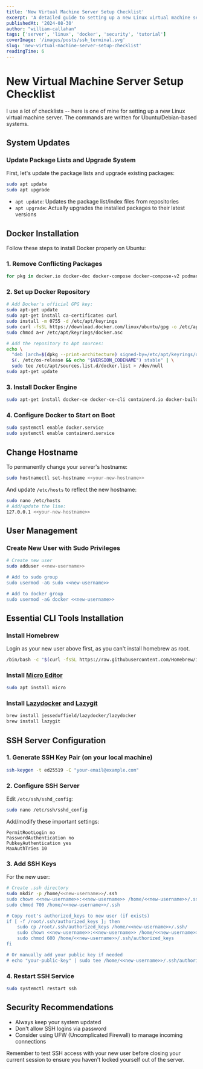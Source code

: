 ```yaml
---
title: 'New Virtual Machine Server Setup Checklist'
excerpt: 'A detailed guide to setting up a new Linux virtual machine server, from initial updates to security hardening'
publishedAt: '2024-08-30'
author: "william-callahan"
tags: ['server', 'linux', 'docker', 'security', 'tutorial']
coverImage: '/images/posts/ssh_terminal.svg'
slug: 'new-virtual-machine-server-setup-checklist'
readingTime: 6
---
```


# New Virtual Machine Server Setup Checklist

I use a lot of checklists -- here is one of mine for setting up a new Linux virtual machine server. The commands are written for Ubuntu/Debian-based systems.

## System Updates

### Update Package Lists and Upgrade System

First, let's update the package lists and upgrade existing packages:

```bash
sudo apt update
sudo apt upgrade
```

- `apt update`: Updates the package list/index files from repositories
- `apt upgrade`: Actually upgrades the installed packages to their latest versions

## Docker Installation

Follow these steps to install Docker properly on Ubuntu:

### 1. Remove Conflicting Packages
```bash
for pkg in docker.io docker-doc docker-compose docker-compose-v2 podman-docker containerd runc; do sudo apt-get remove $pkg; done
```

### 2. Set up Docker Repository
```bash
# Add Docker's official GPG key:
sudo apt-get update
sudo apt-get install ca-certificates curl
sudo install -m 0755 -d /etc/apt/keyrings
sudo curl -fsSL https://download.docker.com/linux/ubuntu/gpg -o /etc/apt/keyrings/docker.asc
sudo chmod a+r /etc/apt/keyrings/docker.asc

# Add the repository to Apt sources:
echo \
  "deb [arch=$(dpkg --print-architecture) signed-by=/etc/apt/keyrings/docker.asc] https://download.docker.com/linux/ubuntu \
  $(. /etc/os-release && echo "$VERSION_CODENAME") stable" | \
  sudo tee /etc/apt/sources.list.d/docker.list > /dev/null
sudo apt-get update
```

### 3. Install Docker Engine
```bash
sudo apt-get install docker-ce docker-ce-cli containerd.io docker-buildx-plugin docker-compose-plugin
```

### 4. Configure Docker to Start on Boot
```bash
sudo systemctl enable docker.service
sudo systemctl enable containerd.service
```

## Change Hostname

To permanently change your server's hostname:

```bash
sudo hostnamectl set-hostname <<your-new-hostname>>
```

And update `/etc/hosts` to reflect the new hostname:
```bash
sudo nano /etc/hosts
# Add/update the line:
127.0.0.1 <<your-new-hostname>>
```

## User Management

### Create New User with Sudo Privileges
```bash
# Create new user
sudo adduser <<new-username>>

# Add to sudo group
sudo usermod -aG sudo <<new-username>>

# Add to docker group
sudo usermod -aG docker <<new-username>>
```

## Essential CLI Tools Installation

### Install Homebrew
Login as your new user above first, as you can't install homebrew as root.

```bash
/bin/bash -c "$(curl -fsSL https://raw.githubusercontent.com/Homebrew/install/HEAD/install.sh)"
```

### Install [Micro Editor](https://micro-editor.github.io/)
```bash
sudo apt install micro
```

### Install [Lazydocker](https://github.com/jesseduffield/lazydocker) and [Lazygit](https://github.com/jesseduffield/lazygit)
```bash
brew install jesseduffield/lazydocker/lazydocker
brew install lazygit
```

## SSH Server Configuration

### 1. Generate SSH Key Pair (on your local machine)
```bash
ssh-keygen -t ed25519 -C "your-email@example.com"
```

### 2. Configure SSH Server
Edit `/etc/ssh/sshd_config`:
```bash
sudo nano /etc/ssh/sshd_config
```

Add/modify these important settings:
```
PermitRootLogin no
PasswordAuthentication no
PubkeyAuthentication yes
MaxAuthTries 10
```

### 3. Add SSH Keys
For the new user:
```bash
# Create .ssh directory
sudo mkdir -p /home/<<new-username>>/.ssh
sudo chown <<new-username>>:<<new-username>> /home/<<new-username>>/.ssh
sudo chmod 700 /home/<<new-username>>/.ssh

# Copy root's authorized_keys to new user (if exists)
if [ -f /root/.ssh/authorized_keys ]; then
    sudo cp /root/.ssh/authorized_keys /home/<<new-username>>/.ssh/
    sudo chown <<new-username>>:<<new-username>> /home/<<new-username>>/.ssh/authorized_keys
    sudo chmod 600 /home/<<new-username>>/.ssh/authorized_keys
fi

# Or manually add your public key if needed
# echo "your-public-key" | sudo tee /home/<<new-username>>/.ssh/authorized_keys
```

### 4. Restart SSH Service
```bash
sudo systemctl restart ssh
```

## Security Recommendations

- Always keep your system updated
- Don't allow SSH logins via password
- Consider using UFW (Uncomplicated Firewall) to manage incoming connections

Remember to test SSH access with your new user before closing your current session to ensure you haven't locked yourself out of the server.
